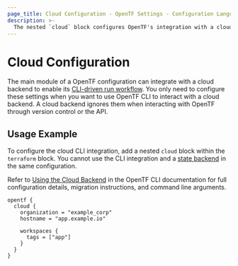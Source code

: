 ```yaml
---
page_title: Cloud Configuration - OpenTF Settings - Configuration Language
description: >-
  The nested `cloud` block configures OpenTF's integration with a cloud backend.
---
```


# Cloud Configuration

The main module of a OpenTF configuration can integrate with a cloud backend to enable its [CLI-driven run workflow](/terraform/cloud-docs/run/cli). You only need to configure these settings when you want to use OpenTF CLI to interact with a cloud backend. A cloud backend ignores them when interacting with
OpenTF through version control or the API.

## Usage Example

To configure the cloud CLI integration, add a nested `cloud` block within the `terraform` block. You cannot use the CLI integration and a [state backend](/terraform/language/settings/backends/configuration) in the same configuration.

Refer to [Using the Cloud Backend](/terraform/cli/cloud) in the OpenTF CLI documentation for full configuration details, migration instructions, and command line arguments.

```hcl
opentf {
  cloud {
    organization = "example_corp"
    hostname = "app.example.io"

    workspaces {
      tags = ["app"]
    }
  }
}
```
